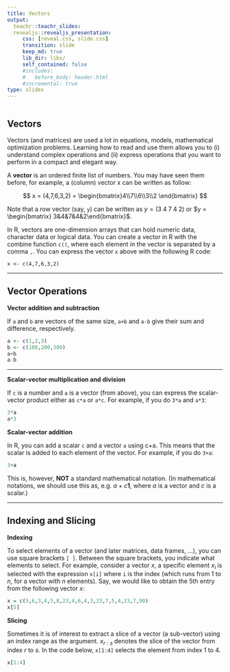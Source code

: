 ```yaml
---
title: Vectors
output:
  teachr::teachr_slides:
  revealjs::revealjs_presentation:
     css: [reveal.css, slide.css]
     transition: slide
     keep_md: true
     lib_dir: libs/
     self_contained: false
     #includes: 
     #   before_body: header.html
     #incremental: true
type: slides
---
```


```r
```

## Vectors

Vectors (and matrices) are used a lot in equations, models, mathematical
optimization problems. Learning how to read and use them allows you to
(i) understand complex operations and (ii) express operations that you
want to perform in a compact and elegant way.

A **vector** is an ordered finite list of numbers. You may have seen
them before, for example, a (column) vector x can be written as follow:

$$ x = (4,7,6,3,2) = \begin{bmatrix}4\\7\\6\\3\\2 \end{bmatrix} $$

Note that a row vector (say, `y`) can be written as
$y = (3\;4\;7\;4\;2)$ or $y = \begin{bmatrix} 3&4&7&4&2\end{bmatrix}$.

In R, vectors are one-dimension arrays that can hold numeric data,
character data or logical data. You can create a vector in R with the
combine function `c()`, where each element in the vector is separated by
a comma `,`. You can express the vector `x` above with the following R
code:

```
x <- c(4,7,6,3,2)
```

---

## Vector Operations

**Vector addition and subtraction** 

If `a` and `b` are vectors of the same size, `a+b` and `a-b` give their sum and difference, respectively.

```r
a <- c(1,2,3)
b <- c(100,200,300)
a+b
a-b
```

---

**Scalar-vector multiplication and division** 

If `c` is a number and `a` is a vector (from above), you can express the scalar-vector product either as `c*a` or `a*c`. For example, if you do `3*a` and `a*3`:

```r
3*a
a*3
```

**Scalar-vector addition** 

In R, you can add a scalar `c` and a vector `a` using c+a. This means that the scalar is added to each element of the vector. For example, if you do `3+a`:

```r
3+a
```
This is, however, **NOT** a standard mathematical notation. (In mathematical notations, we should use this as, e.g. $a + c \mathbf{1}$, where $a$ is a vector and $c$ is a scalar.)

---

## Indexing and Slicing

**Indexing** 

To select elements of a vector (and later matrices, data frames, ...), you can use square brackets `[ ]`. Between the square brackets, you indicate what elements to select. For example, consider a vector $x$, a specific element $x_i$ is selected with the expression `x[i]` where `i` is the index (which runs from 1 to $n$, for a vector with $n$ elements). Say, we would like to obtain the 5th entry from the following vector $x$:
```r
x = c(5,6,3,4,5,8,23,4,6,4,3,23,7,5,4,23,7,90)
x[5]
```


**Slicing** 

Sometimes it is of interest to extract a slice of a vector (a sub-vector) using an index range as the argument. $x_{r:s}$ denotes the slice of the vector from index $r$ to $s$. In the code below, `x[1:4]` selects the element from index 1 to 4.
```r
x[1:4]
```
